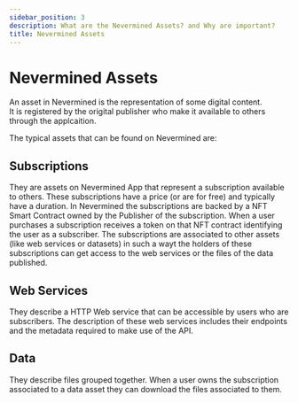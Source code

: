 ```yaml
---
sidebar_position: 3
description: What are the Nevermined Assets? and Why are important?
title: Nevermined Assets
---
```


# Nevermined Assets 

An asset in Nevermined is the representation of some digital content.  
It is registered by the origital publisher who make it available to others through the applcaition. 

The typical assets that can be found on Nevermined are:

## Subscriptions

They are assets on Nevermined App that represent a subscription available to others. These subscriptions have a price (or are for free) and typically have a duration.
In Nevermined the subscriptions are backed by a NFT Smart Contract owned by the Publisher of the subscription. When a user purchases a subscription receives a token on that NFT contract identifying the user as a subscriber.
The subscriptions are associated to other assets (like web services or datasets) in such a wayt the holders of these subscriptions can get access to the web services or the files of the data published.

## Web Services

They describe a HTTP Web service that can be accessible by users who are subscribers. The description of these web services includes their endpoints and the metadata required to make use of the API.

## Data

They describe files grouped together. When a user owns the subscription associated to a data asset they can download the files associated to them.






